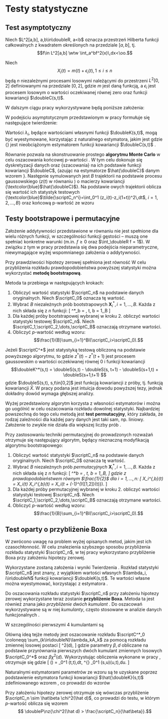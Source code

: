 # Testy statystyczne

```{=latex}
\fancyhead[LO]{\textbf{\small{Testy statystyczne}}}
\renewcommand{\headrulewidth}{0.5pt}
```

## Test asymptotyczny

Niech $L^2[a,b], a,b\in\doubleR, a<b$ oznacza przestrzeń Hilberta funkcji całkowalnych z kwadratem określonych na przedziale $[a,b]$, tj. $$f\in L^2[a,b] \wtw \int_a^bf^2(x)\,dx<\oo.$$

Niech $$X_i(t) = m(t)+\epsilon_i(t), 1 \le i \le n$$ będą $n$ niezależnymi procesami losowymi należącymi do przestrzeni $L^2[0,2]$ definiowanymi na przedziale $[0,2]$, gdzie $m$ jest daną funkcją, a $\epsilon_i$ jest procesem losowym o wartości oczekiwanej równej zero oraz funkcji kowariancji $\doubleC(s,t)$.

W dalszym ciągu pracy wykorzystywane będą poniższe założenia:

\begin{equation}\tag{A1}\label{eqn:a1}
\tr(\doubleC) \coloneqq \int_0^2\doubleC(t,t)\,dt < \oo
\end{equation}

\begin{equation}\tag{A2}\label{eqn:a2}
v_1(t) \coloneqq X_1(t) - m(t)
\text{ spełnia własność }
\doubleE\norm{v_1}^4 = \doubleE \nz{\int_0^2 v^2_1(t)\,dt}^2 <\oo
\end{equation}

\begin{equation}\tag{A3}\label{eqn:a3}
\bigwedge_{t\in[0,2]}\nz{ \doubleC(t,t) >0\quad\land\quad \max_{t\in [0,2]} \doubleC(t,t) <\oo}
\end{equation}

\begin{equation}\tag{A4}\label{eqn:a4}
\bigwedge_{(s,t)\in [0,2]^2} \doubleE(v_1^2(s)v_1^2(t)) < C < \oo, \quad C\text{ - const.}
\end{equation}

\begin{defi}
Różną od zera funkcję $f$ nazywamy \textbf{wektorem własnym (funkcją własną)} operatora liniowego $D$, jeżeli
$$ Df = \lambda f $$
gdzie $\lambda$ nazywamy \textbf{wartością własną} operatora $D$.
\end{defi}

\begin{defi}
Niech $X_i, i=1,\ldots,n$ będą niezależnymi zmiennymi losowymi o rozkładzie normalnym standaryzowanym $N(0,1)$.\\
Mówi się wówczas, że rozkład zmiennej losowej
$$ Y = \sum_{i=1}^n X_i^2 $$
jest \textbf{rozkładem $\chi^2$ z $n$ stopniami swobody} i zapisuje się jako $Y\sim \chi^2(n)$.\\
Jeśli $X_i$ będą niezależnymi zmiennymi losowymi o rozkładzie $N(\mu, 1), \mu \ne 0$, wówczas mówi się o \textbf{niecentralnym rozkładzie $\chi^2$}.
\end{defi}

\begin{defi}
Wyróżnia się m.in. następujące rodzaje \textbf{zbieżności} ciągu zmiennych losowych $X_n$ do zmiennej losowej $X$:
\begin{itemize}
\item \textbf{według rozkładu}: $$X_n \xto{d} X \wtw \lim_{n\to\oo} F_{X_n}(x) = F_X(x)$$ dla każdego punktu nieciągłości $x$ dystrybuanty $F_X$
\item \textbf{według prawdopodobieństwa}: $$X_n \xto{P} X \wtw \bigwedge_{\epsilon > 0} \lim_{n\to\oo} \doubleP(|X_n -X| > \epsilon) = 0$$
\end{itemize}
\end{defi}

W podejściu asymptotycznym przedstawionym w pracy \cite{MCC} formułuje się następujące twierdzenie:
\begin{tw}\label{tw:asympt}
Przy założeniach A1 oraz A3, przy prawdziwości hipotezy zerowej $H_0: \bigwedge_{t\in[0,1]}m(t)=m(1+t)$ zachodzi
\[
\scriptC_n \xto{d} \scriptC^* \coloneqq \sum_{k\in\doubleN} \lambda_kA_k,
\]
gdzie $A_k$ są niezależnymi zmiennymi losowymi o centralnym rozkładzie $\chi^2(1)$, a $\lambda_1,\lambda_2,\dots$ są wartościami własnymi funkcji kowariancji $$\doubleK(s,t)=\doubleC(s,t)-\doubleC(s,t+1)-\doubleC(s+1,t)+\doubleC(s+1,t+1),\ s,t\in[0,1]$$ takimi, że $\lambda_1\ge \lambda_2\ge \dots\ge 0$ i $\sum_{i=1}^\infty\lambda_i^2<\infty$.
\end{tw}
\begin{proof}
Założenie A1 gwarantuje słabą zbieżność (tj. wg rozkładu) funkcji średniej próby do procesu gaussowskiego. Na jego podstawie, jak podaje \cite{Zhang}:
$$ \doubleE\norm{X_1}^2 = \norm{m}^2 + \tr(\doubleC) < \oo.$$
\begin{tw}[Centralne Twierdzenie Graniczne]\label{tw:ctg}
Jeśli $X_i$ są niezależnymi zmiennymi losowymi pochodzącymi z tej samej populacji o wartości oczekiwanej $\mu$ oraz dodatniej, skończonej wariancji $\sigma^2$, to ciąg zmiennych losowych
$$
\sqrt{n}\frac{\bar{X} - \mu}{\sigma}
$$
jest zbieżny według rozkładu do standardowego rozkładu normalnego $N(0,1)$, gdy $n\to\oo$.
\end{tw}
Korzystając z tw. \ref{tw:ctg} (Centralnego Twierdzenia Granicznego) dla zmiennych losowych przyjmujących wartości w przestrzeni Hilberta $L^2[0,2]$ z miarą probabilistyczną, zachodzi zbieżność
\[
\sqrt{n}(\bar{X}(t) -m(t)) \xto{d} z(t),
\]
gdzie $z$ jest procesem gaussowskim o wartości oczekiwanej 0 i funkcji kowariancji $\doubleC(s,t)$.
Przy założeniu hipotezy zerowej, z {twierdzenia o odwzorowaniach ciągłych} (odwzorowania ciągłe zachowują granice):
\begin{equation}\label{eqn:zb.as.cn}
\scriptC_n = n \int_0^1 (\bar{X}(t) - \bar{X}(t+1))^2\,dt \xto{d} \int_0^1 (z(t)-z(1+t))^2\,dt
\end{equation}
Oznaczając $\xi(t) = z(t)-z(1+t)$ można zaobserwować, że również jest to proces gaussowski o wartości oczekiwanej 0. Funkcja kowariancji tego procesu:
\begin{align*}
\doubleK(s,t)=&\Cov(\xi(s),\xi(t)\\
=&\doubleE\nk{\nz{\xi(s)-\doubleE(\xi(s)}\nz{\xi(t)-\doubleE(\xi(t))}}\\
=&\doubleE\nk{\nz{z(s)-z(1+s)-\doubleE(z(s)-z(1+s))}\nz{z(t)-z(1+t)-\doubleE(z(t)-z(1+t))}}\\
=&\doubleE[
  \nz{
    z(s)-\doubleE\nk{z(s)}-\nz{
      z(1+s)-\doubleE\nk{z(1+s)}
    }}\\
  &\cdot\nz{
    z(t)-\doubleE\nk{z(t)}-\nz{
      z(1+t)-\doubleE\nk{z(1+t)}
    }}
  ]\\
=&\doubleE\nk{\nz{z(s)-\doubleE\nk{z(s)}}\nz{z(t)-\doubleE\nk{z(t)}}}\\
&-\doubleE\nk{\nz{z(s)-\doubleE\nk{z(s)}}\nz{z(1+t)-\doubleE\nk{z(1+t)}}}\\
&-\doubleE\nk{\nz{z(1+s)-\doubleE(z(1+s))}\nz{z(t)-\doubleE\nk{z(t)}}}\\
&+\doubleE\nk{\nz{z(1+s)-\doubleE(z(1+s))}\nz{z(1+t)-\doubleE\nk{z(1+t)}}}\\
=&\doubleC(s,t) - \doubleC(s,t+1) - \doubleC(s+1,t) + \doubleC(s+1,t+1).
\end{align*}
jest funkcją z przestrzeni Hilberta $L^2[0,1]$.

Przy założeniach \textbf{A1} oraz \textbf{A3} $\tr(\doubleK)$ jest skończony, na podstawie formuły
$$
\doubleC(s,t) \le \sqrt{\doubleC(s,s)\doubleC(t,t)} \le \max_{t\in[0,2]} \doubleC(t,t) <\oo
$$
Na mocy tw. 4.2 w \cite{Zhang} $\norm{\xi}^2$ ma ten sam rozkład co $\scriptC^*$. Jako że $\scriptC_n\xto{d}\norm{\xi}^2$ przy $n\to \oo$, otrzymuje się ostatecznie tezę.
\end{proof}

Wartości $\lambda_i$, będące wartościami własnymi funkcji $\doubleK(s,t)$, mogą być wyestymowane, korzystając z naturalnego estymatora, jakim jest
\begin{equation}\label{eqn:kkestimator}
\hat{\doubleK}(s,t) = \hat{\doubleC}(s,t) - \hat{\doubleC}(s, t+1) - \hat{\doubleC}(s-1, t) + \hat{\doubleC}(s+1, t+1), \quad s,t\in[0,1]
\end{equation}
gdzie 
{\textcolor{blue}
\begin{equation}
\label{kow_est}
\hat{\doubleC}(s,t) = \frac{1}{n-1}\sum_{i=1}^n (X_i(s) - \bar{X}(s))(X_i(t) - \bar{X}(t)), s,t\in [0,2]
\end{equation}}
jest nieobciążonym estymatorem funkcji kowariancji $\doubleC(s,t)$ \cite{Zhang}.

\begin{lm}
Przyjmując założenia Twierdzenia \ref{tw:asympt} oraz założenia A1-A4 zachodzi jednostajna zbieżność według prawdopodobieństwa $$\hat{\doubleK}(s,t) \xto{P} \doubleK(s,t)$$ na $[0,1]^2$.
\end{lm}
\begin{proof}
Na podstawie wykorzystywanych założeń zachodzi $\hat{\doubleC}(s,t)\xto{P} \doubleC(s,t)$ jednostajnie na $[0,2]^2$ (patrz Twierdzenie 4.17 w \cite{Zhang}). Korzystając z definicji estymatora podanej w \eqref{eqn:kkestimator} oraz z {twierdzenia o odwzorowaniu ciągłym}, otrzymuje się tezę.
\end{proof}

Równanie \eqref{eqn:zb.as.cn} pozwala na skonstruowanie prostego **algorytmu Monte Carlo** w celu oszacowania końcowej p-wartości \cite{MCC}. W tym celu dokonuje się dyskretyzacji danych oraz {\textcolor{blue}oszacowania} na ich podstawie funkcji kowariancji $\doubleC$, {\textcolor{blue}bazując na estymatorze $\hat{\doubleC}$ danym wzorem \eqref{kow_est}}. Następnie symulowanych jest $B$ trajektorii na podstawie procesu gaussowskiego ($z(t)$ w równaniu \eqref{eqn:zb.as.cn}) o macierzy kowariancji {\textcolor{blue}$\hat{\doubleC}$}. Na podstawie owych trajektorii oblicza się wartość ich statystyk testowych {\textcolor{blue}$\tilde{\scriptC_n^i}=\int_0^1 (z_i(t)-z_i(1+t))^2\,dt$, $i=1,2,\dots,B$} oraz końcową p-wartość ze wzoru
\begin{equation}\label{eqn:pwartosc-testA}
\frac{1}{B}\sum_{i=i}^B I(\scriptC_n \le \tilde{\scriptC_n^i})
\end{equation}

## Testy bootstrapowe i permutacyjne

Założenie addytywności przedstawione w równaniu \eqref{eqn:addytywnosc} nie jest spełnione dla wielu różnych funkcji, w szczególności funkcji gęstości -- muszą one spełniać konkretne warunki (m.in. $f\ge0$ oraz $\int_\doubleR f = 1$). W związku z tym w pracy \cite{MCC} przedstawia się dwa podejścia nieparametryczne, niewymagające wyżej wspomnianego założenia o addytywności.

Przy prawdziwości hipotezy zerowej spełniona jest równość
\begin{equation}\label{eqn:c_h0}
\scriptC_n = n\int_0^1 (\bar{X}(t) - m(t) + m(1+t) - \bar{X}(1+t))^2 dt.
\end{equation}
W celu przybliżenia rozkładu prawdopodobieństwa powyższej statystyki można wykorzystać **metodę bootstrapową**. 

\begin{defi}
\textbf{Próbą bootstrapową} nazywa się próbę $n$-elementową pobraną z $n$-elementowej próby w procesie $n$-krotnego losowania pojedynczych obserwacji ze zwracaniem.
\end{defi}

Metoda ta przebiega w następujących krokach:

1. Obliczyć wartość statystyki $\scriptC_n$ na podstawie danych oryginalnych. Niech $\scriptC_0$ oznacza tę wartość.
2. Wybrać $B$ niezależnych prób bootstrapowych $\mathbf{X}^*_i, i = 1,\ldots,B$. Każda z nich składa się z $n$ funkcji:
\[
\mathbf{X}^*_b = \set{X_1^{*,b}(t),\ldots, X_n^{*,b}(t)}, \quad t\in[0,2], b = 1,\ldots,B
\]
3. Dla każdej próby bootstrapowej wybranej w kroku 2. obliczyć wartości statystyki testowej $\scriptC_n$. Niech $\scriptC_1,\scriptC_2,\dots,\scriptC_B$ oznaczają otrzymane wartości.
4. Obliczyć $p$-wartość według wzoru: $$\frac{1}{B}\sum_{i=1}^BI(\scriptC_i>\scriptC_0).$$
```{=latex}
% różnice względem oznaczeń w MCC:
% MCC         | ja
% -------------------------------
% Cn          | C0
% X^*_b       | X^*_b -- tak samo
% C^{*,b}_n   | C_b
```

Jeżeli $\scriptC^*$ jest statystyką testową obliczoną na podstawie powyższego algorytmu, to
\begin{equation}\label{eqn:bootstrapstat}
\scriptC^*_n = n\int_0^1 \nz{\bar{X^*}(t)- \bar{X}(t) + \bar{X}(t+1) - \bar{X^*}(t+1)}^2 \,dt \xto{d} \int_0^1 \nz{z^*(t) - z^*(t+1)}^2 \,dt
\end{equation}
gdzie $z^*(t) - z^*(t+1)$ jest procesem gaussowskim o wartości oczekiwanej równej 0 i funkcji kowariancji $$\doubleK^*(s,t) = \doubleS(s,t) - \doubleS(s, t+1) - \doubleS(s+1,t) + \doubleS(s+1,t+1)  $$
gdzie $\doubleS(s,t), s,t\in[0,2]$ jest funkcją kowariancji z próby, tj. funkcją kowariancji $\bar{X}$.
W pracy \cite{MCC} podana jest intuicja dowodu powyższej tezy, jednak dokładny dowód wymaga głębszej analizy.

Wyżej przedstawiony algorytm korzysta z własności estymatorów i można go uogólnić w celu oszacowania rozkładu dowolnej statystyki. Najbardziej powszechną do tego celu metodą jest **test permutacyjny**, który zakłada, że rodzaj zależności dla każdej pary danych jest taki sam, np. liniowy. Założenie to zwykle nie działa dla większej liczby prób \cite{MCC}.

Przy zastosowaniu techniki permutacyjnej do prowadzonych rozważań otrzymuje się następujący algorytm, będący nieznaczną modyfikacją algorytmu bootstrapowego:

1. Obliczyć wartość statystyki $\scriptC_n$ na podstawie danych oryginalnych. Niech $\scriptC_0$ oznacza tę wartość.
2. Wybrać $B$ niezależnych prób *permutacyjnych* $\mathbf{X}^*_i, i = 1,\ldots,B$. Każda z nich składa się z $n$ funkcji:
\[
\mathbf{X}^*_b = \set{X_1^{*,b}(t),\ldots, X_n^{*,b}(t)}, \quad t\in[0,2], b = 1,\ldots,B,
\]
gdzie z prawdopodobieństwem równym $\frac{1}{2}$ dla $i=1,\ldots,n$:
\[
X_i^{*,b}(t) = X_i(t) \qquad\lor\qquad
X_i^{*,b}(t) = X_i(t + (-1)^{I_{[1,2]}(t)}).
\]
3. Dla każdej próby permutacyjnej wybranej w kroku 2. obliczyć wartości statystyki testowej $\scriptC_n$. Niech $\scriptC_1,\scriptC_2,\dots,\scriptC_B$ oznaczają otrzymane wartości.
4. Obliczyć $p$-wartość według wzoru: $$\frac{1}{B}\sum_{i=1}^BI(\scriptC_i>\scriptC_0).$$

## Test oparty o przybliżenie Boxa

W \cite{Smaga} zwrócono uwagę na problem wyżej opisanych metod, jakim jest ich czasochłonność. W celu znalezienia szybszego sposobu przybliżenia rozkładu statystyki $\scriptC_n$, w tej pracy wykorzystano przybliżenie Boxa przy założeniu hipotezy zerowej.

Wykorzystane zostaną założenia i wyniki Twierdzenia \ref{tw:asympt}. Rozkład statystyki $\scriptC_n$ jest znany, z wyjątkiem wartości własnych $\lambda_i, i\in\doubleN$ funkcji kowariancji $\doubleK(s,t)$. Te wartości własne można wyestymować, korzystając z estymatora \eqref{eqn:kkestimator}.

Do oszacowania rozkładu statystyki $\scriptC_n$ przy założeniu hipotezy zerowej wykorzystane teraz zostanie **przybliżenie Boxa**. Metoda ta jest również znana jako *przybliżenie dwóch kumulant* \cite{Zhang}. Do oszacowań wykorzystywane są w niej *kumulanty*, często stosowane w analizie danych funkcjonalnych \cite{Smaga}.
\begin{defi}
Niech $X$ będzie zmienną losową, a $\psi_X(t)$ jej funkcją charakterystyczną. Jeżeli
$$
\log(\psi_X(t)) = \sum_{k=1}^\oo \kappa_k(X) \frac{it^k}{k!}
$$
to wielkości $\kappa_k(X)$ nazywane są \textbf{kumulantami} zmiennej losowej $X$.
\end{defi}
W szczególności pierwszymi 4 kumulantami są
\begin{align*}
\kappa_1(X) &= \doubleE(X), &\quad
\kappa_2(X) &= \Var(X),\\
\kappa_3(X) &= \doubleE(X-\doubleE(X))^3, &\quad
\kappa_4(X) &= \doubleE(X-\doubleE(X))^4 - 3\Var^2(X).
\end{align*}

Główną ideą tejże metody jest oszacowanie rozkładu $\scriptC^*_0 \coloneqq \sum_{k\in\doubleN}\lambda_kA_k$ za pomocą rozkładu zmiennej losowej postaci
\[ \beta \chi^2(d), \]
gdzie parametry $\beta, d$ obliczane na podstawie przyrównania pierwszych dwóch kumulant zmiennych losowych $\scriptC_0^*$ oraz $\beta \chi^2(d)$. Wykorzystując obliczenia wykonane w pracy \cite{Zhang}, otrzymuje się
\begin{equation}\label{eqn:betad}
\beta = \frac{\tr(\doubleK^{\otimes 2})}{\tr(\doubleK)}, \quad
d = \frac{\tr^2(\doubleK)}{\tr(\doubleK^{\otimes 2})},
\end{equation}
gdzie
\[
\tr(\doubleK) = \int_0^1 \doubleK(t,t)\,dt, \quad
\doubleK^{\otimes 2} \coloneqq \int_0^1 \doubleK(s,u)\doubleK(u,t)\,du.
\]

Naturalnymi estymatorami parametrów ze wzoru \eqref{eqn:betad} są te uzyskane poprzez podstawienie estymatora funkcji kowariancji $\hat{\doubleK}(s,t)$ zdefiniowanego wzorem \eqref{eqn:kkestimator}, co prowadzi do wzorów

\begin{equation}\label{eqn:betadestimator}
\hat\beta = \frac{\tr(\hat\doubleK^{\otimes 2})}{\tr(\hat\doubleK)}, \quad
\hat{d} = \frac{\tr^2(\hat\doubleK)}{\tr(\hat\doubleK^{\otimes 2})}.
\end{equation}

Przy założeniu hipotezy zerowej otrzymuje się wówczas przybliżenie $\scriptC_n \sim \hat\beta \chi^2(\hat d)$, co prowadzi do testu, w którym $p$-wartość oblicza się wzorem
$$ \doubleP\nz{\chi^2(\hat d) > \frac{\scriptC_n}{\hat\beta}}.$$

